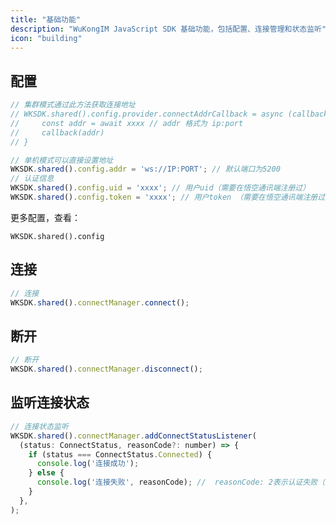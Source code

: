 ```yaml
---
title: "基础功能"
description: "WuKongIM JavaScript SDK 基础功能，包括配置、连接管理和状态监听"
icon: "building"
---
```


## 配置

```javascript
// 集群模式通过此方法获取连接地址
// WKSDK.shared().config.provider.connectAddrCallback = async (callback: ConnectAddrCallback) => {
//     const addr = await xxxx // addr 格式为 ip:port
//     callback(addr)
// }

// 单机模式可以直接设置地址
WKSDK.shared().config.addr = 'ws://IP:PORT'; // 默认端口为5200
// 认证信息
WKSDK.shared().config.uid = 'xxxx'; // 用户uid（需要在悟空通讯端注册过）
WKSDK.shared().config.token = 'xxxx'; // 用户token （需要在悟空通讯端注册过）
```

更多配置，查看：

`WKSDK.shared().config`

## 连接

```javascript
// 连接
WKSDK.shared().connectManager.connect();
```

## 断开

```javascript
// 断开
WKSDK.shared().connectManager.disconnect();
```

## 监听连接状态

```javascript
// 连接状态监听
WKSDK.shared().connectManager.addConnectStatusListener(
  (status: ConnectStatus, reasonCode?: number) => {
    if (status === ConnectStatus.Connected) {
      console.log('连接成功');
    } else {
      console.log('连接失败', reasonCode); //  reasonCode: 2表示认证失败（uid或token错误）
    }
  },
);
```
